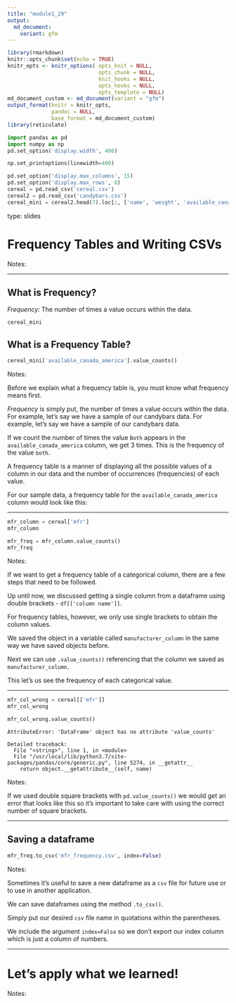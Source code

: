 ```yaml
---
title: "module1_29"
output: 
  md_document:
    variant: gfm
---
```



```r
library(rmarkdown)
knitr::opts_chunk$set(echo = TRUE)
knitr_opts <- knitr_options( opts_knit = NULL,
                             opts_chunk = NULL,
                             knit_hooks = NULL,
                             opts_hooks = NULL,
                             opts_template = NULL)
md_document_custom <- md_document(variant = "gfm")
output_format(knitr = knitr_opts,
              pandoc = NULL,
              base_format = md_document_custom)
library(reticulate)
```


```python
import pandas as pd
import numpy as np
pd.set_option('display.width', 400)

np.set_printoptions(linewidth=400)

pd.set_option('display.max_columns', 15)
pd.set_option('display.max_rows', 8)
cereal = pd.read_csv('cereal.csv')
cereal2 = pd.read_csv('candybars.csv')
cereal_mini = cereal2.head(7).loc[:, ['name', 'weight', 'available_canada_america' ]]
```


type: slides

# Frequency Tables and Writing CSVs 

Notes: <br>

---

## What is Frequency?

_*Frequency*_: The number of times a value occurs within the data. 

```python
cereal_mini
```

## What is a Frequency Table?

```python

cereal_mini['available_canada_america'].value_counts()
```
Notes: 

Before we explain what a frequency table is, you must know what frequency means first. 

_*Frequency*_ is simply put, the number of times a value occurs within the data. For example, let's say we have a sample of our candybars data. 
For example, let's say we have a sample of our candybars data. 

If we count the number of times the value `Both` appears in the `available_canada_america` column, we get 3 times. This is the frequency of the value `both`.  

A frequency table is a manner of displaying all the possible values of a column in our data and the number of occurrences (frequencies) of each value. 

For our sample data, a frequency table for the `available_canada_america` column would look like this: 

---



```python
mfr_column = cereal['mfr']
mfr_column
```

```python
mfr_freq = mfr_column.value_counts()
mfr_freq
```


Notes: 

If we want to get a frequency table of a categorical column, there are a few steps that need to be followed. 

Up until now,  we discussed getting a single column from a dataframe using double brackets - `df[['column name']]`. 

For frequency tables, however, we only use single brackets to obtain the column values.

We saved the object in a variable called `manufacturer_column` in the same way we have saved objects before.   

Next we can use `.value_counts()` referencing that the column we saved as `manufacturer_column`.  

This let's us see the frequency of each categorical value.


---


```python
mfr_col_wrong = cereal[['mfr']]
mfr_col_wrong
```


```python
mfr_col_wrong.value_counts()
```

```out
AttributeError: 'DataFrame' object has no attribute 'value_counts'

Detailed traceback: 
  File "<string>", line 1, in <module>
  File "/usr/local/lib/python3.7/site-packages/pandas/core/generic.py", line 5274, in __getattr__
    return object.__getattribute__(self, name)
```

Notes: 

If we used double square brackets with `pd.value_counts()` we would get an error that looks like this so it's important to take care with using the correct number of square brackets.

---

## Saving a dataframe

```python
mfr_freq.to_csv('mfr_frequency.csv', index=False)
```


Notes: 

Sometimes it's useful to save a new dataframe as a `csv` file for future use or to use in another application.

We can save dataframes using the method `.to_csv()`. 

Simply put our desired `csv` file name in quotations within the parentheses. 

We include the argument `index=False` so we don't export our index column which is just a column of numbers.  

---

# Let’s apply what we learned!

Notes: 

 <br>